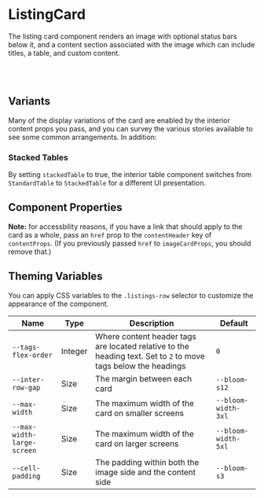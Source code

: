 
# ListingCard

The listing card component renders an image with optional status bars below it, and a content section associated with the image which can include titles, a table, and custom content.

<Canvas>
  <Story id="page-components-listing-card--with-tags-and-headers" />
</Canvas>

<br />
<br />

## Variants

Many of the display variations of the card are enabled by the interior content props you pass, and you can survey the various stories available to see some common arrangements. In addition:

### Stacked Tables

By setting `stackedTable` to true, the interior table component switches from `StandardTable` to `StackedTable` for a different UI presentation.

<Canvas>
  <Story id="page-components-listing-card--with-stacked-table" />
</Canvas>

## Component Properties

<ArgsTable of={ListingCard} />

**Note:** for accessbility reasons, if you have a link that should apply to the card as a whole, pass an `href` prop to the `contentHeader` key of `contentProps`. (If you previously passed `href` to `imageCardProps`, you should remove that.)

## Theming Variables

You can apply CSS variables to the `.listings-row` selector to customize the appearance of the component.

| Name                       | Type    | Description                                                                                                    | Default             |
| -------------------------- | ------- | -------------------------------------------------------------------------------------------------------------- | ------------------- |
| `--tags-flex-order`        | Integer | Where content header tags are located relative to the heading text. Set to `2` to move tags below the headings | `0`                 |
| `--inter-row-gap`          | Size    | The margin between each card                                                                                   | `--bloom-s12`       |
| `--max-width`              | Size    | The maximum width of the card on smaller screens                                                               | `--bloom-width-3xl` |
| `--max-width-large-screen` | Size    | The maximum width of the card on larger screens                                                                | `--bloom-width-5xl` |
| `--cell-padding`           | Size    | The padding within both the image side and the content side                                                    | `--bloom-s3`        |
